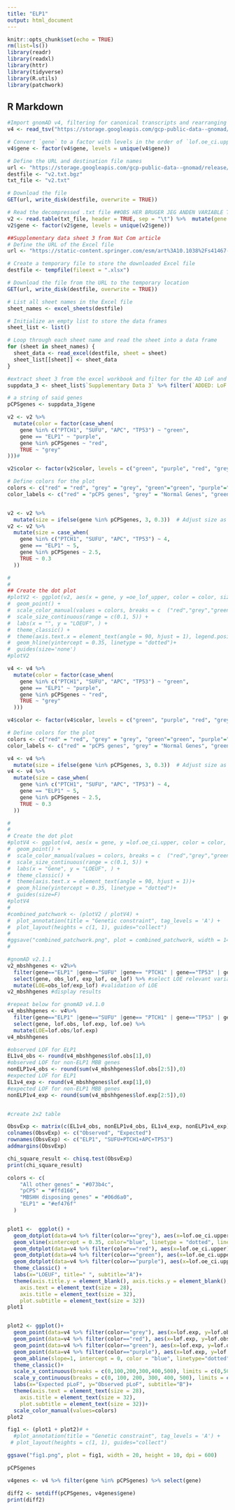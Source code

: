 ---
title: "ELP1"
output: html_document
---

```{r setup, include=FALSE}
knitr::opts_chunk$set(echo = TRUE)
rm(list=ls())
library(readr)
library(readxl)
library(httr)
library(tidyverse)
library(R.utils)
library(patchwork)
```

## R Markdown

```{r import data}
#Import gnomAD v4, filtering for canonical transcripts and rearranging in descending order for LOEUF
v4 <- read_tsv("https://storage.googleapis.com/gcp-public-data--gnomad/release/4.1/constraint/gnomad.v4.1.constraint_metrics.tsv") %>% filter(canonical == "TRUE") %>% arrange(desc(lof.oe_ci.upper)) %>%  distinct(gene, .keep_all = T)

# Convert `gene` to a factor with levels in the order of `lof.oe_ci.upper`
v4$gene <- factor(v4$gene, levels = unique(v4$gene))

# Define the URL and destination file names
url <- "https://storage.googleapis.com/gcp-public-data--gnomad/release/2.1.1/constraint/gnomad.v2.1.1.lof_metrics.by_gene.txt.bgz"
destfile <- "v2.txt.bgz"
txt_file <- "v2.txt"

# Download the file
GET(url, write_disk(destfile, overwrite = TRUE))

# Read the decompressed .txt file ##OBS HER BRUGER JEG ANDEN VARIABLE TIL AT ARRANGE, OG DER ER INGEN VARIABLE DER HEDE "CANONICAL"
v2 <- read.table(txt_file, header = TRUE, sep = "\t") %>%  mutate(gene = if_else(gene == "IKBKAP", "ELP1", gene)) %>% arrange(desc(oe_lof_upper)) %>%  distinct(gene, .keep_all = T)
v2$gene <- factor(v2$gene, levels = unique(v2$gene))

##Supplementary data sheet 3 from Nat Com article
# Define the URL of the Excel file
url <- "https://static-content.springer.com/esm/art%3A10.1038%2Fs41467-024-45975-9/MediaObjects/41467_2024_45975_MOESM4_ESM.xlsx"

# Create a temporary file to store the downloaded Excel file
destfile <- tempfile(fileext = ".xlsx")

# Download the file from the URL to the temporary location
GET(url, write_disk(destfile, overwrite = TRUE))

# List all sheet names in the Excel file
sheet_names <- excel_sheets(destfile)

# Initialize an empty list to store the data frames
sheet_list <- list()

# Loop through each sheet name and read the sheet into a data frame
for (sheet in sheet_names) {
  sheet_data <- read_excel(destfile, sheet = sheet)
  sheet_list[[sheet]] <- sheet_data
}

#extract sheet 3 from the excel workbook and filter for the AD LoF and XLR monoallelic pCPS genes
suppdata_3 <- sheet_list$`Supplementary Data 3` %>% filter(`ADDED: LoF vs GoF` == "XLR" | `ADDED: LoF vs GoF` == "AD (LoF)"  )

# a string of said genes
pCPSgenes <- suppdata_3$gene
```

```{r dotplotV2}
v2 <- v2 %>%
  mutate(color = factor(case_when(
    gene %in% c("PTCH1", "SUFU", "APC", "TP53") ~ "green",
    gene == "ELP1" ~ "purple",
    gene %in% pCPSgenes ~ "red",
    TRUE ~ "grey"
)))#

v2$color <- factor(v2$color, levels = c("green", "purple", "red", "grey"))

# Define colors for the plot
colors <- c("red" = "red", "grey" = "grey", "green"="green", "purple"="purple")
color_labels <- c("red" = "pCPS genes", "grey" = "Normal Genes", "green"="MBSHH disposition genes", "purple" ="ELP1")


v2 <- v2 %>%
  mutate(size = ifelse(gene %in% pCPSgenes, 3, 0.3))  # Adjust size as needed
v2 <- v2 %>%
  mutate(size = case_when(
    gene %in% c("PTCH1", "SUFU", "APC", "TP53") ~ 4,
    gene == "ELP1" ~ 5,
    gene %in% pCPSgenes ~ 2.5,
    TRUE ~ 0.3
  ))

#
#
## Create the dot plot
#plotV2 <- ggplot(v2, aes(x = gene, y =oe_lof_upper, color = color, size = size, legend = " ")) +
#  geom_point() +
#  scale_color_manual(values = colors, breaks = c  ("red","grey","green","purple"), labels = color_labels, name = " ") +
#  scale_size_continuous(range = c(0.1, 5)) +
#  labs(x = "", y = "LOEUF", ) +
#  theme_classic() +
#  theme(axis.text.x = element_text(angle = 90, hjust = 1), legend.position = "none")+
#  geom_hline(yintercept = 0.35, linetype = "dotted")+
#  guides(size='none')
#plotV2
```


```{r dotplotV4 and combine}
v4 <- v4 %>%
  mutate(color = factor(case_when(
    gene %in% c("PTCH1", "SUFU", "APC", "TP53") ~ "green",
    gene == "ELP1" ~ "purple",
    gene %in% pCPSgenes ~ "red",
    TRUE ~ "grey"
  )))

v4$color <- factor(v4$color, levels = c("green", "purple", "red", "grey"))

# Define colors for the plot
colors <- c("red" = "red", "grey" = "grey", "green"="green", "purple"="purple")
color_labels <- c("red" = "pCPS genes", "grey" = "Normal Genes", "green"="MBSHH disposition genes", "purple" ="ELP1")

v4 <- v4 %>%
  mutate(size = ifelse(gene %in% pCPSgenes, 3, 0.3))  # Adjust size as needed
v4 <- v4 %>%
  mutate(size = case_when(
    gene %in% c("PTCH1", "SUFU", "APC", "TP53") ~ 4,
    gene == "ELP1" ~ 5,
    gene %in% pCPSgenes ~ 2.5,
    TRUE ~ 0.3
  ))

#
#
# Create the dot plot
#plotV4 <- ggplot(v4, aes(x = gene, y =lof.oe_ci.upper, color = color, size = size, legend = " ")) +
#  geom_point() +
#  scale_color_manual(values = colors, breaks = c  ("red","grey","green","purple"), labels = color_labels, name = " ") +
#  scale_size_continuous(range = c(0.1, 5)) +
#  labs(x = "Gene", y = "LOEUF", ) +
#  theme_classic() +
#  theme(axis.text.x = element_text(angle = 90, hjust = 1))+
#  geom_hline(yintercept = 0.35, linetype = "dotted")+
#  guides(size=F)
#plotV4
#
#combined_patchwork <- (plotV2 / plotV4) +
#  plot_annotation(title = "Genetic constraint", tag_levels = 'A') +
#  plot_layout(heights = c(1, 1), guides="collect")
#
#ggsave("combined_patchwork.png", plot = combined_patchwork, width = 14, height = 10, dpi = 300)
#
```

```{r observes vs expected pLoF in V2 and V4}
#gnomAD v2.1.1
v2_mbshhgenes <- v2%>% 
  filter(gene=="ELP1" |gene=="SUFU" |gene== "PTCH1" | gene=="TP53" | gene=="APC") %>% #select MBSHH genes
  select(gene, obs_lof, exp_lof, oe_lof) %>% #select LOE relevant variables
  mutate(LOE=obs_lof/exp_lof) #validation of LOE
v2_mbshhgenes #display results

#repeat below for gnomAD v4.1.0
v4_mbshhgenes <- v4%>%
  filter(gene=="ELP1" |gene=="SUFU" |gene== "PTCH1" | gene=="TP53" | gene=="APC") %>%
  select(gene, lof.obs, lof.exp, lof.oe) %>%
  mutate(LOE=lof.obs/lof.exp) 
v4_mbshhgenes
```

```{r chi-square comparison}
#observed LOF for ELP1
EL1v4_obs <- round(v4_mbshhgenes$lof.obs[1],0)
#observed LOF for non-ELP1 MBB genes
nonELP1v4_obs <- round(sum(v4_mbshhgenes$lof.obs[2:5]),0)
#expected LOF for ELP1
EL1v4_exp <- round(v4_mbshhgenes$lof.exp[1],0)
#expected LOF for non-ELP1 MBB genes
nonELP1v4_exp <- round(sum(v4_mbshhgenes$lof.exp[2:5]),0)


#create 2x2 table

ObsvExp <- matrix(c(EL1v4_obs, nonELP1v4_obs, EL1v4_exp, nonELP1v4_exp), nrow=2)
colnames(ObsvExp) <- c("Observed", "Expected")
rownames(ObsvExp) <- c("ELP1", "SUFU+PTCH1+APC+TP53")
addmargins(ObsvExp)

chi_square_result <- chisq.test(ObsvExp)
print(chi_square_result)
```


```{r test nye plots}
colors <- c(
    "All other genes" = "#073b4c",
    "pCPS" = "#ffd166",
    "MBSHH disposing genes" = "#06d6a0",
    "ELP1" = "#ef476f"
  )


plot1 <-  ggplot() +
  geom_dotplot(data=v4 %>% filter(color=="grey"), aes(x=lof.oe_ci.upper), binwidth = 0.008, fill="#073b4c", color="#073b4c")+
  geom_vline(xintercept = 0.35, color="blue", linetype = "dotted", linewidth = 2) +
  geom_dotplot(data=v4 %>% filter(color=="red"), aes(x=lof.oe_ci.upper), binwidth = 0.03, fill="#ffd166", color="#ffd166")+  #53 pCPS
  geom_dotplot(data=v4 %>% filter(color=="green"), aes(x=lof.oe_ci.upper), binwidth = 0.03, fill="#06d6a0", color="#06d6a0")+ #MBSHH
  geom_dotplot(data=v4 %>% filter(color=="purple"), aes(x=lof.oe_ci.upper), binwidth = 0.03, fill="#ef476f", color="#ef476f")+#ELP1
  theme_classic() +
  labs(x="LOEUF", title=" ", subtitle="A")+
  theme(axis.title.y = element_blank(), axis.ticks.y = element_blank(), axis.text.y = element_blank(), axis.line.y=element_blank(),
    axis.text = element_text(size = 28),
    axis.title = element_text(size = 32),
    plot.subtitle = element_text(size = 32))
plot1


plot2 <- ggplot()+
  geom_point(data=v4 %>% filter(color=="grey"), aes(x=lof.exp, y=lof.obs), fill="#073b4c", color="#073b4c")+
  geom_point(data=v4 %>% filter(color=="red"), aes(x=lof.exp, y=lof.obs), fill="#ffd166", color="#ffd166", size=3)+  #53 pCPS
  geom_point(data=v4 %>% filter(color=="green"), aes(x=lof.exp, y=lof.obs), fill="#06d6a0", color="#06d6a0", size=3)+ #MBSHH
  geom_point(data=v4 %>% filter(color=="purple"), aes(x=lof.exp, y=lof.obs), fill="#ef476f", color="#ef476f", size=3)+#ELP1
  geom_abline(slope=1, intercept = 0, color = "blue", linetype="dotted", size=2) +
  theme_classic()+
  scale_x_continuous(breaks = c(0,100,200,300,400,500), limits = c(0,500))+
  scale_y_continuous(breaks = c(0, 100, 200, 300, 400, 500), limits = c(0,500))+
  labs(x="Expected pLoF", y="Observed pLoF", subtitle="B")+
  theme(axis.text = element_text(size = 28),
    axis.title = element_text(size = 32),
    plot.subtitle = element_text(size = 32))+
  scale_color_manual(values=colors)
plot2

fig1 <- (plot1 + plot2)# +
  #plot_annotation(title = "Genetic constraint", tag_levels = 'A') +
 # plot_layout(heights = c(1, 1), guides="collect")

ggsave("fig1.png", plot = fig1, width = 20, height = 10, dpi = 600)
```

```{r genes not found in V4.1.0}
pCPSgenes

v4genes <- v4 %>% filter(gene %in% pCPSgenes) %>% select(gene) 

diff2 <- setdiff(pCPSgenes, v4genes$gene)
print(diff2)
```

